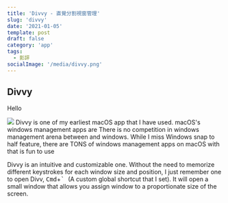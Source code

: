 ```yaml
---
title: 'Divvy - 直覺分割視窗管理'
slug: 'divvy'
date: '2021-01-05'
template: post
draft: false
category: 'app'
tags:
  - 影評
socialImage: '/media/divvy.png'
---
```



## Divvy

<Alert status="info" variant="left-accent" as="blockquote" rounded="4px">
  Hello
</Alert>

![](/media/divvy-screenshot.jpg)
Divvy is one of my earliest macOS app that I have used. macOS's windows management apps are There is no competition in windows management arena between and windows. While I miss Windows snap to half feature, there are TONS of windows management apps on macOS with that is fun to use

Divvy is an intuitive and customizable one. Without the need to memorize different keystrokes for each window size and position, I just remember one to open Divv, <kbd>Cmd</kbd>+<kbd>` </kbd>(A custom global shortcut that I set). It will open a small window that allows you assign window to a proportionate size of the screen.

<AppCard
  title="Divvy"
  description="test"
  label="$13.99 with free trial"
  link="https://mizage.com/divvy/"
  image="/media/divvy.png"
/>

<!-- Download: https://mizage.com/divvy/ ($13.99 with free trial) -->
